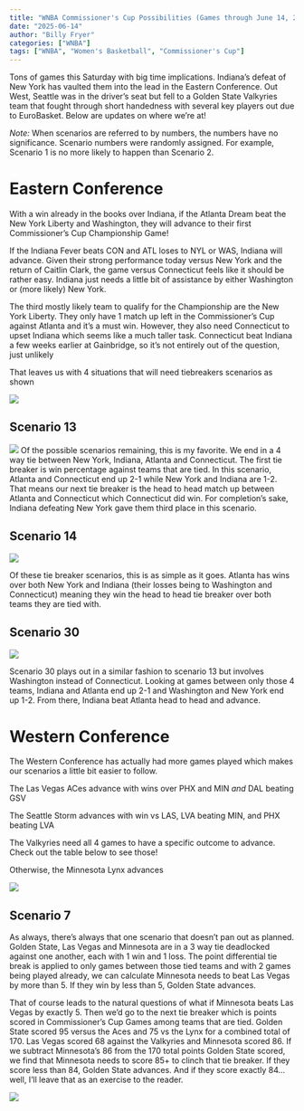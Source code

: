 ```yaml
---
title: "WNBA Commissioner's Cup Possibilities (Games through June 14, 2025)"
date: "2025-06-14"
author: "Billy Fryer"
categories: ["WNBA"]
tags: ["WNBA", "Women's Basketball", "Commissioner's Cup"]
---
```

Tons of games this Saturday with big time implications. Indiana's defeat of New York has vaulted them into the lead in the Eastern Conference. Out West, Seattle was in the driver's seat but fell to a Golden State Valkyries team that fought through short handedness with several key players out due to EuroBasket. Below are updates on where we're at!

*Note:* When scenarios are referred to by numbers, the numbers have no significance. Scenario numbers were randomly assigned. For example, Scenario 1 is no more likely to happen than Scenario 2.

# Eastern Conference

With a win already in the books over Indiana, if the Atlanta Dream beat the New York Liberty and Washington, they will advance to their first Commissioner's Cup Championship Game! 

If the Indiana Fever beats CON and ATL loses to NYL or WAS, Indiana will advance. Given their strong performance today versus New York and the return of Caitlin Clark, the game versus Connecticut feels like it should be rather easy. Indiana just needs a little bit of assistance by either Washington or (more likely) New York.

The third mostly likely team to qualify for the Championship are the New York Liberty. They only have 1 match up left in the Commissioner's Cup against Atlanta and it's a must win. However, they also need Connecticut to upset Indiana which seems like a much taller task. Connecticut beat Indiana a few weeks earlier at Gainbridge, so it's not entirely out of the question, just unlikely

That leaves us with 4 situations that will need tiebreakers scenarios as shown

![](Plots/East-Tie-Breakers.png)

## Scenario 13

![](Plots/East-Scenario-13.png)
Of the possible scenarios remaining, this is my favorite. We end in a 4 way tie between New York, Indiana, Atlanta and Connecticut. The first tie breaker is win percentage against teams that are tied. In this scenario, Atlanta and Connecticut end up 2-1 while New York and Indiana are 1-2. That means our next tie breaker is the head to head match up between Atlanta and Connecticut which Connecticut did win. For completion's sake, Indiana defeating New York gave them third place in this scenario.

## Scenario 14

![](Plots/East-Scenario-14.png)

Of these tie breaker scenarios, this is as simple as it goes. Atlanta has wins over both New York and Indiana (their losses being to Washington and Connecticut) meaning they win the head to head tie breaker over both teams they are tied with.

## Scenario 30

![](Plots/East-Scenario-30.png)

Scenario 30 plays out in a similar fashion to scenario 13 but involves Washington instead of Connecticut. Looking at games between only those 4 teams, Indiana and Atlanta end up 2-1 and Washington and New York end up 1-2. From there, Indiana beat Atlanta head to head and advance.

# Western Conference

The Western Conference has actually had more games played which makes our scenarios a little bit easier to follow. 

The Las Vegas ACes advance with wins over PHX and MIN *and* DAL beating GSV 

The Seattle Storm advances with win vs LAS, LVA beating MIN, and PHX beating LVA

The Valkyries need all 4 games to have a specific outcome to advance. Check out the table below to see those!

Otherwise, the Minnesota Lynx advances

![](Plots/West-All-Scenarios.png)

## Scenario 7

As always, there's always that one scenario that doesn't pan out as planned. Golden State, Las Vegas and Minnesota are in a 3 way tie deadlocked against one another, each with 1 win and 1 loss. The point differential tie break is applied to only games between those tied teams and with 2 games being played already, we can calculate Minnesota needs to beat Las Vegas by more than 5. If they win by less than 5, Golden State advances.

That of course leads to the natural questions of what if Minnesota beats Las Vegas by exactly 5. Then we'd go to the next tie breaker which is points scored in Commissioner's Cup Games among teams that are tied. Golden State scored 95 versus the Aces and 75 vs the Lynx for a combined total of 170. Las Vegas scored 68 against the Valkyries and Minnesota scored 86. If we subtract Minnesota's 86 from the 170 total points Golden State scored, we find that Minnesota needs to score 85+ to clinch that tie breaker. If they score less than 84, Golden State advances. And if they score exactly 84... well, I'll leave that as an exercise to the reader.

![](Plots/West-Scenario-7.png)